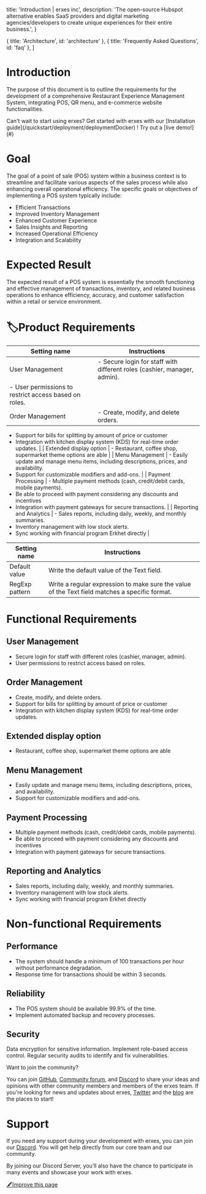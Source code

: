 
  title: 'Introduction | erxes inc',
  description:
    'The open-source Hubspot alternative enables SaaS providers and digital marketing agencies/developers to create unique experiences for their entire business.',
}

  { title: 'Architecture', id: 'architecture' },
  { title: 'Frequently Asked Questions', id: 'faq' },
]

<HeroPattern />

# **Introduction**

The purpose of this document is to outline the requirements for the development of a comprehensive Restaurant Experience Management System, integrating POS, QR menu, and e-commerce website functionalities.

<Note>
  Can't wait to start using erxes? Get started with erxes with our [Installation guide](/quickstart/deployment/deploymentDocker) ! Try out a [live demo!](#)
</Note>


# **Goal**

The goal of a point of sale (POS) system within a business context is to streamline and facilitate various aspects of the sales process while also enhancing overall operational efficiency. The specific goals or objectives of implementing a POS system typically include:

- Efficient Transactions
- Improved Inventory Management
- Enhanced Customer Experience
- Sales Insights and Reporting
- Increased Operational Efficiency
- Integration and Scalability


# **Expected Result**

The expected result of a POS system is essentially the smooth functioning and effective management of transactions, inventory, and related business operations to enhance efficiency, accuracy, and customer satisfaction within a retail or service environment.



# **🏷️Product Requirements**

<Tabs>

<TabItem value="base" label="Functional Requirements">

| Setting name | Instructions                                                                                            |
|--------------|---------------------------------------------------------------------------------------------------------|
| User Management        | - Secure login for staff with different roles (cashier, manager, admin).
- User permissions to restrict access based on roles.                                                                   |
| Order Management         | - Create, modify, and delete orders.
- Support for bills for splitting by amount of price or customer
- Integration with kitchen display system (KDS) for real-time order updates.    |
| Extended display option        | - Restaurant, coffee shop, supermarket theme options are able                                                                   |
| Menu Management        | - Easily update and manage menu items, including descriptions, prices, and availability.
- Support for customizable modifiers and add-ons.                                                                       |
| Payment Processing        | - Multiple payment methods (cash, credit/debit cards, mobile payments).
- Be able to proceed with payment considering any discounts and incentives
- Integration with payment gateways for secure transactions.                                                                       |
| Reporting and Analytics       | - Sales reports, including daily, weekly, and monthly summaries.
- Inventory management with low stock alerts.
- Sync working with financial program Erkhet directly                                                                       |

</TabItem>

<TabItem value="advanced" label="Advanced settings">

| Setting name   | Instructions                                                                  |
|----------------|-------------------------------------------------------------------------------|
| Default value  | Write the default value of the Text field.                                    |
| RegExp pattern | Write a regular expression to make sure the value of the Text field matches a specific format. |

</TabItem>

</Tabs>



# **Functional Requirements**
 
## **User Management**
- Secure login for staff with different roles (cashier, manager, admin).
- User permissions to restrict access based on roles.

## **Order Management**
- Create, modify, and delete orders.
- Support for bills for splitting by amount of price or customer
- Integration with kitchen display system (KDS) for real-time order updates.

## **Extended display option**
- Restaurant, coffee shop, supermarket theme options are able

## **Menu Management**
- Easily update and manage menu items, including descriptions, prices, and availability.
- Support for customizable modifiers and add-ons.

## **Payment Processing**
- Multiple payment methods (cash, credit/debit cards, mobile payments).
- Be able to proceed with payment considering any discounts and incentives
- Integration with payment gateways for secure transactions.

## **Reporting and Analytics**
- Sales reports, including daily, weekly, and monthly summaries.
- Inventory management with low stock alerts.
- Sync working with financial program Erkhet directly


# **Non-functional Requirements**

## **Performance**
- The system should handle a minimum of 100 transactions per hour without performance degradation.
- Response time for transactions should be within 3 seconds.

## **Reliability**
- The POS system should be available 99.9% of the time.
- Implement automated backup and recovery processes.

## **Security**
Data encryption for sensitive information.
Implement role-based access control.
Regular security audits to identify and fix vulnerabilities.


<Note>
  Want to join the community?

You can join [GitHub](https://github.com/erxes/erxes), [Community forum](https://github.com/erxes/erxes/discussions), and [Discord](https://discord.com/invite/aaGzy3gQK5) to share your ideas and opinions with other community members and members of the erxes team. If you're looking for news and updates about erxes, [Twitter](https://twitter.com/erxesHQ) and the [blog](https://erxes.io/blog) are the places to start!
</Note>

# Support

If you need any support during your development with erxes, you can join our [Discord](https://discord.com/invite/aaGzy3gQK5). You will get help directly from our core team and our community.

By joining our Discord Server, you’ll also have the chance to participate in many events and showcase your work with erxes.



[🖋️Improve this page](https://github.com/erxes/erxes-docs/edit/main/src/app/requirement/pos/page.mdx)
